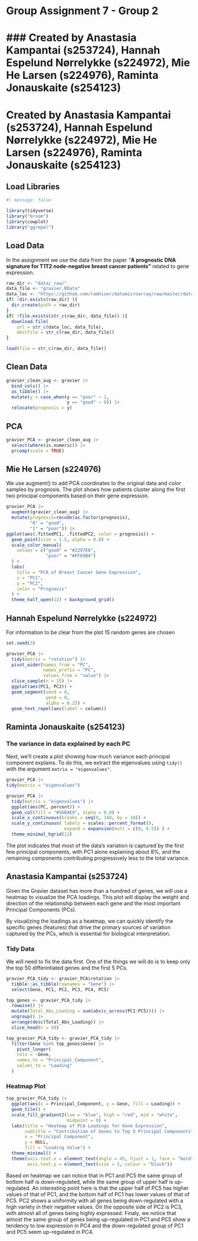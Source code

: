 # Group Assignment 7 - Group 2

# \### **Created by Anastasia Kampantai (s253724), Hannah Espelund Nørrelykke (s224972), Mie He Larsen (s224976), Raminta Jonauskaite (s254123)**

# **Created by Anastasia Kampantai (s253724), Hannah Espelund Nørrelykke (s224972), Mie He Larsen (s224976), Raminta Jonauskaite (s254123)**

## Load Libraries

```r
#| message: false

library(tidyverse)
library("broom")
library(cowplot)
library("ggrepel")
```

## Load Data

In the assignment we use the data from the paper "**A prognostic DNA signature for T1T2 node-negative breast cancer patients"** related to gene expression.

```r
raw_dir <- "data/_raw/"
data_file <- "gravier.RData"
data_loc <- "https://github.com/ramhiser/datamicroarray/raw/master/data/"
if( !dir.exists(raw_dir) ){
  dir.create(path = raw_dir)
}
if( !file.exists(str_c(raw_dir, data_file)) ){
  download.file(
    url = str_c(data_loc, data_file),
    destfile = str_c(raw_dir, data_file))
}

load(file = str_c(raw_dir, data_file))
```

## Clean Data

```r
gravier_clean_aug <- gravier |>
  bind_cols() |>
  as_tibble() |> 
  mutate(y = case_when(y == "poor" ~ 1,
                       y == "good" ~ 0)) |> 
  relocate(prognosis = y)
```

## PCA

```r
gravier_PCA <- gravier_clean_aug |> 
  select(where(is.numeric)) |> 
  prcomp(scale = TRUE)
```

## **Mie He Larsen (s224976)**

We use augment() to add PCA coordinates to the original data and color samples by prognosis. The plot shows how patients cluster along the first two principal components based on their gene expression.

```r
gravier_PCA |> 
  augment(gravier_clean_aug) |>
  mutate(prognosis=recode(as.factor(prognosis),
         "0" = "good",
         "1" = "poor")) |>
ggplot(aes(.fittedPC1, .fittedPC2, color = prognosis)) + 
  geom_point(size = 1.5, alpha = 0.8) +
  scale_color_manual(
    values = c("good" = "#2297E6", 
               "poor" = "#FF69B4") 
  ) +
  labs(
    title = "PCA of Breast Cancer Gene Expression",
    x = "PC1",
    y = "PC2",
    color = "Prognosis"
  ) +
  theme_half_open(12) + background_grid()

```

## **Hannah Espelund Nørrelykke (s224972)**

For information to be clear from the plot 15 random genes are chosen

```r
set.seed(3)

gravier_PCA |> 
  tidy(matrix = "rotation") |> 
  pivot_wider(names_from = "PC", 
              names_prefix = "PC", 
              values_from = "value") |>
  slice_sample(n = 15) |> 
  ggplot(aes(PC1, PC2)) +
  geom_segment(xend = 0,
               yend = 0,
               alpha = 0.25) +
  geom_text_repel(aes(label = column))
```

## **Raminta Jonauskaite (s254123)**

### The variance in data explained by each PC

Next, we’ll create a plot showing how much variance each principal component explains. To do this, we extract the eigenvalues using `tidy()` with the argument `matrix = "eigenvalues"`.

```r
gravier_PCA |> 
tidy(matrix = "eigenvalues")
```

```r
gravier_PCA |> 
  tidy(matrix = "eigenvalues") |> 
  ggplot(aes(PC, percent)) + 
  geom_col(fill = "#56B4E9", alpha = 0.8) + 
  scale_x_continuous(breaks = seq(0, 168, by = 10)) + 
  scale_y_continuous( labels = scales::percent_format(), 
                      expand = expansion(mult = c(0, 0.5)) ) + 
  theme_minimal_hgrid(12)
```

The plot indicates that most of the data’s variation is captured by the first few principal components, with PC1 alone explaining about 8%, and the remaining components contributing progressively less to the total variance.

## **Anastasia Kampantai (s253724)**

Given the Gravier dataset has more than a hundred of genes, we will use a heatmap to visualize the PCA loadings. This plot will display the weight and direction of the relationship between each gene and the most important Principal Components (PCs).

By visualizing the loadings as a heatmap, we can quickly identify the specific genes (features) that drive the primary sources of variation captured by the PCs, which is essential for biological interpretation.

### Tidy Data

We will need to fix the data first. One of the things we will do is to keep only the top 50 differintiated genes and the first 5 PCs.

```r
gravier_PCA_tidy <- gravier_PCA$rotation |>
  tibble::as_tibble(rownames = "Gene") |>
  select(Gene, PC1, PC2, PC3, PC4, PC5)

top_genes <- gravier_PCA_tidy |>
  rowwise() |>
  mutate(Total_Abs_Loading = sum(abs(c_across(PC1:PC5)))) |>
  ungroup() |>
  arrange(desc(Total_Abs_Loading)) |>
  slice_head(n = 50)

top_gravier_PCA_tidy <- gravier_PCA_tidy |>
  filter(Gene %in% top_genes$Gene) |> 
    pivot_longer(
    cols = -Gene,
    names_to = "Principal_Component",
    values_to = "Loading"
  )
```

### Heatmap Plot

```r
top_gravier_PCA_tidy |> 
  ggplot(aes(x = Principal_Component, y = Gene, fill = Loading)) +
  geom_tile() +
  scale_fill_gradient2(low = "blue", high = "red", mid = "white", 
                       midpoint = 0) +
  labs(title = "Heatmap of PCA Loadings for Gene Expression",
       subtitle = "Contribution of Genes to Top 5 Principal Components",
       x = "Principal Component", 
       y = NULL,
       fill = "Loading Value") +
  theme_minimal() +
  theme(axis.text.x = element_text(angle = 45, hjust = 1, face = "bold"),
        axis.text.y = element_text(size = 5, colour = "black"))
```

Based on heatmap we can notice that in PC1 and PC5 the same group of bottom half is down-regulated, while the same group of upper half is up-regulated. An interesting point here is that the upper half of PC5 has higher values of that of PC1, and the bottom half of PC1 has lower values of that of PC5. PC2 shows a uniformity with all genes being down-regulated with a high variety in their negative values. On the opposite side of PC2 is PC3, with almost all of genes being highly expressed. Finaly, we notice that almost the same group of genes being up-regulated in PC1 and PC5 show a tendency to low expression in PC4 and the down-regulated group of PC1 and PC5 seem up-regulated in PC4.
